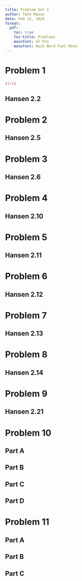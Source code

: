 ```yaml
---
title: Problem Set 2
author: Tate Mason
date: Feb 12, 2024
format: 
  pdf:
    toc: true
    toc-title: Problems
    mainfont: SF Pro
    monofont: Hack Nerd Font Mono
---
```


# Problem 1
```tex
$1+1$
```
  
## Hansen 2.2

# Problem 2

## Hansen 2.5

# Problem 3

## Hansen 2.6

# Problem 4

## Hansen 2.10

# Problem 5

## Hansen 2.11

# Problem 6

## Hansen 2.12

# Problem 7

## Hansen 2.13

# Problem 8

## Hansen 2.14

# Problem 9

## Hansen 2.21

# Problem 10

## Part A

## Part B

## Part C

## Part D

# Problem 11

## Part A

## Part B

## Part C
